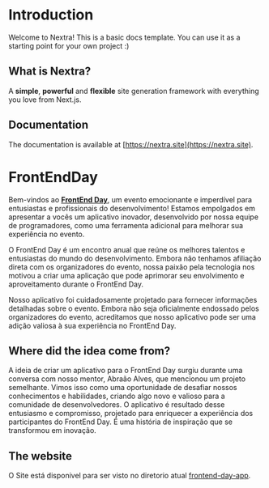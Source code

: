 
# Introduction
 
Welcome to Nextra! This is a basic docs template. You can use it as a starting point for your own project :)

## What is Nextra?



A **simple**, **powerful** and **flexible** site generation framework with everything you love from Next.js.

## Documentation

The documentation is available at [https://nextra.site](https://nextra.site).



# <span className={style.frontend}>FrontEnd</span><span className={style.day}>Day</span>
 
Bem-vindos ao [**FrontEnd Day**](https://www.frontendday.com.br), um evento emocionante e imperdível para entusiastas e profissionais do desenvolvimento! Estamos empolgados em apresentar a vocês um aplicativo inovador, desenvolvido por nossa equipe de programadores, como uma ferramenta adicional para melhorar sua experiência no evento.

O FrontEnd Day é um encontro anual que reúne os melhores talentos e entusiastas do mundo do desenvolvimento. Embora não tenhamos afiliação direta com os organizadores do evento, nossa paixão pela tecnologia nos motivou a criar uma aplicação que pode aprimorar seu envolvimento e aproveitamento durante o FrontEnd Day.

Nosso aplicativo foi cuidadosamente projetado para fornecer informações detalhadas sobre o evento. Embora não seja oficialmente endossado pelos organizadores do evento, acreditamos que nosso aplicativo pode ser uma adição valiosa à sua experiência no FrontEnd Day.

## Where did the idea come from?

A ideia de criar um aplicativo para o FrontEnd Day surgiu durante uma conversa com nosso mentor, Abraão Alves, que mencionou um projeto semelhante. Vimos isso como uma oportunidade de desafiar nossos conhecimentos e habilidades, criando algo novo e valioso para a comunidade de desenvolvedores. O aplicativo é resultado desse entusiasmo e compromisso, projetado para enriquecer a experiência dos participantes do FrontEnd Day. É uma história de inspiração que se transformou em inovação.

## The website

O Site está disponivel para ser visto no diretorio atual [frontend-day-app]().
